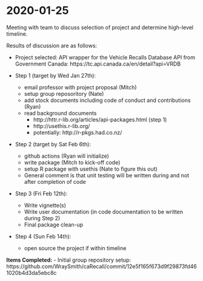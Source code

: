 # 2020-01-25 {#jan25}

Meeting with team to discuss selection of project and determine high-level timeline.

Results of discussion are as follows:

- Project selected: API wrapper for the Vehicle Recalls Database API from Government Canada: https://tc.api.canada.ca/en/detail?api=VRDB

- Step 1 (target by Wed Jan 27th):
    - email professor with project proposal (Mitch)
    - setup group reposoritory (Nate)
    - add stock documents including code of conduct and contributions (Ryan)
    - read background documents
        - http://httr.r-lib.org/articles/api-packages.html (step 1)
        - http://usethis.r-lib.org/
        - potentially: http://r-pkgs.had.co.nz/

- Step 2 (target by Sat Feb 6th):
    - github actions (Ryan will initialize)
    - write package (Mitch to kick-off code)
    - setup R package with usethis (Nate to figure this out)
    - General comment is that unit testing will be written during and not after completion of code

- Step 3 (Fri Feb 12th):
    - Write vignette(s)
    - Write user documentation (in code documentation to be written during Step 2)
    - Final package clean-up
    
- Step 4 (Sun Feb 14th):
    - open source the project if within timeline
    
**Items Completed:**
- Initial group repository setup: https://github.com/WraySmith/caRecall/commit/12e5f165f673d9f29873fd461020b4d3da5ebc8c